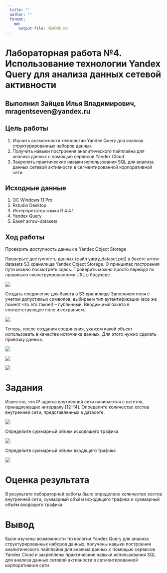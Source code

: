 ```yaml
---
  title: ""
  author: ""
  format: 
    md: 
      output-file: README.md
---
```


# Лабораторная работа №4. Использование технологии Yandex Query для анализа данных сетевой активности

## Выполнил Зайцев Илья Владимирович, mragentseven@yandex.ru

## Цель работы 

1. Изучить возможности технологии Yandex Query для анализа структурированных
наборов данных
2. Получить навыки построения аналитического пайплайна для анализа данных с
помощью сервисов Yandex Cloud
3. Закрепить практические навыки использования SQL для анализа данных сетевой
активности в сегментированной корпоративной сети

## Исходные данные

1.  ОС Windows 11 Pro
2.  Rstudio Desktop
3.  Интерпретатор языка R 4.4.1
4.  Yandex Query
5.  Бакет arrow-datasets

## Ход работы

Проверить доступность данных в Yandex Object Storage

Проверьте доступность данных (файл yaqry_dataset.pqt) в бакете arrow-datasets
S3 хранилища Yandex Object Storage. О принципах построения пути можно
посмотреть здесь. Проверить можно просто перейдя по правильно
сконструированному URL в браузере.

![](img/1.png)

Создать соединение для бакета в S3 хранилище
Заполняем поля с учетом допустимых символов, выбираем тип аутентификации
(все же помнят что это такое!) – публичный. Вводим имя бакета в соответствующее поле и сохраняем.

![](img/2.png)

Теперь, после создания соединения, укажем какой объект использовать в
качестве источника данных. Для этого нужно сделать привязку данных.


![](img/3.png)


![](img/4.png)

![](img/5.png)

# Задания

Известно, что IP адреса внутренней сети начинаются с октетов, принадлежащих
интервалу [12-14]. Определите количество хостов внутренней сети, представленных в датасете.

![](img/6.png)

Определите суммарный объем исходящего трафика

![](img/7.png)

Определите суммарный объем входящего трафика

![](img/8.png)

# Оценка результата

В результате лабораторной работы было определено количество хостов внутренней сети, суммарный объём исходящего трафика и суммарный объём входящего трафика

# Вывод

Были изучены возможности технологии Yandex Query для анализа структурированных
наборов данных, получены навыки построения аналитического пайплайна для анализа данных с
помощью сервисов Yandex Cloud и закреплены практические навыки использования SQL для анализа данных сетевой активности в сегментированной корпоративной сети

```r
```
